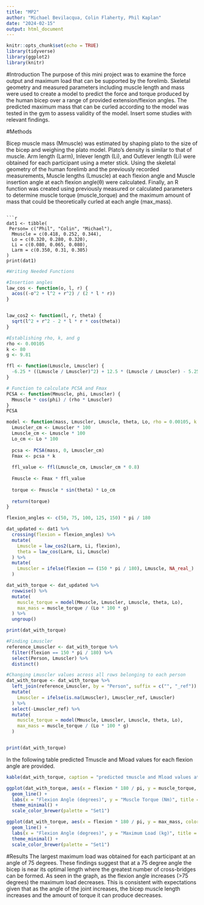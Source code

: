 ```yaml
---
title: "MP2"
author: "Michael Bevilacqua, Colin Flaherty, Phil Kaplan"
date: "2024-02-15"
output: html_document
---
```


```r
knitr::opts_chunk$set(echo = TRUE)
library(tidyverse)
library(ggplot2)
library(knitr)
```

#Introduction 
The purpose of this mini project was to examine the force output and maximum load that can be supported by the forelimb. Skeletal geometry and measured parameters including muscle length and mass were used to create a model to predict the force and torque produced by the human bicep over a range of provided extension/flexion angles. The predicted maximum mass that can be curled according to the model was tested in the gym to assess validity of the model. Insert some studies with relevant findings. 


#Methods

Bicep muscle mass (Mmuscle) was estimated by shaping plato to the size of the bicep and weighing the plato model. Plato's density is similar to that of muscle. Arm length (Larm), Inlever length (Li), and Outlever length (Li) were obtained for each participant using a meter stick. Using the skeletal geometry of the human forelimb and the previously recorded measurements,  Muscle lengths (Lmuscle) at each flexion angle and Muscle insertion angle at each flexion angle(θ) were calculated. Finally, an R function was created using previously measured or calculated parameters to determine muscle torque (muscle_torque) and the maximum amount of mass that could be theoretically curled at each angle (max_mass).


```

```r
dat1 <- tibble(
 Person= c("Phil", "Colin", "Michael"),
  Mmuscle = c(0.418, 0.252, 0.344),
  Lo = c(0.320, 0.280, 0.320),
  Li = c(0.080, 0.065, 0.080),
  Larm = c(0.350, 0.31, 0.305)
)
print(dat1)
```

```r
#Writing Needed Functions 

#Insertion angles
law_cos <- function(o, l, r) {
  acos((-o^2 + l^2 + r^2) / (2 * l * r))
}


law_cos2 <- function(l, r, theta) {
  sqrt(l^2 + r^2 - 2 * l * r * cos(theta))
}

#Establishing rho, k, and g 
rho <- 0.00105
k <- 80
g <- 9.81 

ffl <- function(Lmuscle, Lmuscler) {
  -6.25 * ((Lmuscle / Lmuscler)^2) + 12.5 * (Lmuscle / Lmuscler) - 5.25
}

# Function to calculate PCSA and Fmax
PCSA <- function(Mmuscle, phi, Lmuscler) {
  Mmuscle * cos(phi) / (rho * Lmuscler)
}
PCSA

```

```r
model <- function(mass, Lmuscler, Lmuscle, theta, Lo, rho = 0.00105, k = 80) {
  Lmuscler_cm <- Lmuscler * 100 
  Lmuscle_cm <- Lmuscle * 100  
  Lo_cm <- Lo * 100  
  
  pcsa <- PCSA(mass, 0, Lmuscler_cm) 
  Fmax <- pcsa * k  
  
  ffl_value <- ffl(Lmuscle_cm, Lmuscler_cm * 0.8)  
  
  Fmuscle <- Fmax * ffl_value 
  
  torque <- Fmuscle * sin(theta) * Lo_cm 
  
  return(torque)
}
```

```r

flexion_angles <- c(50, 75, 100, 125, 150) * pi / 180

dat_updated <- dat1 %>%
  crossing(flexion = flexion_angles) %>%
  mutate(
    Lmuscle = law_cos2(Larm, Li, flexion),
    theta = law_cos(Larm, Li, Lmuscle)
  ) %>%
  mutate(
    Lmuscler = ifelse(flexion == (150 * pi / 180), Lmuscle, NA_real_)
  )

dat_with_torque <- dat_updated %>%
  rowwise() %>%
  mutate(
    muscle_torque = model(Mmuscle, Lmuscler, Lmuscle, theta, Lo),
    max_mass = muscle_torque / (Lo * 100 * g)
  ) %>%
  ungroup()

print(dat_with_torque)

#Finding Lmuscler
reference_Lmuscler <- dat_with_torque %>%
  filter(flexion == 150 * pi / 180) %>%
  select(Person, Lmuscler) %>%
  distinct()

#Changing Lmuscler values across all rows belonging to each person
dat_with_torque <- dat_with_torque %>%
  left_join(reference_Lmuscler, by = "Person", suffix = c("", "_ref")) %>%
  mutate(
    Lmuscler = ifelse(is.na(Lmuscler), Lmuscler_ref, Lmuscler)
  ) %>%
  select(-Lmuscler_ref) %>%
  mutate(
    muscle_torque = model(Mmuscle, Lmuscler, Lmuscle, theta, Lo),
    max_mass = muscle_torque / (Lo * 100 * g)
  )


print(dat_with_torque)
```

In the following table predicted Tmuscle and Mload values for each flexion angle are provided. 
```r
kable(dat_with_torque, caption = "predicted τmuscle and Mload values at each flexion angle")
```



```r
ggplot(dat_with_torque, aes(x = flexion * 180 / pi, y = muscle_torque, color = Person)) +
  geom_line() +
  labs(x = "Flexion Angle (degrees)", y = "Muscle Torque (Nm)", title = "Muscle Torque Across Flexion Angles") +
  theme_minimal() +
  scale_color_brewer(palette = "Set1")

ggplot(dat_with_torque, aes(x = flexion * 180 / pi, y = max_mass, color = Person)) +
  geom_line() +
  labs(x = "Flexion Angle (degrees)", y = "Maximum Load (kg)", title = "Maximum Load Across Flexion Angles") +
  theme_minimal() +
  scale_color_brewer(palette = "Set1")
```

#Results
The largest maximum load was obtained for each participant at an angle of 75 degrees. These findings suggest that at a 75 degree angle the bicep is near its optimal length where the greatest number of cross-bridges can be formed. As seen in the graph, as the flexion angle increases (>75 degrees) the maximum load decreases. This is consistent with expectations given that as the angle of the joint increases, the bicep muscle length increases and the amount of torque it can produce decreases. 


